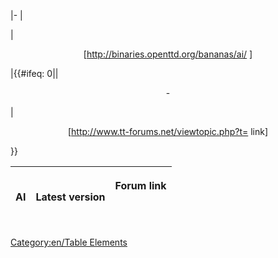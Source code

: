 <includeonly>|-
|<center>'''{{{1}}}'''</center>
|<center>[http://binaries.openttd.org/bananas/ai/{{{4}}} {{{2}}}]</center>
|{{#ifeq: 0|{{{3}}}|<center>-</center>|<center>[http://www.tt-forums.net/viewtopic.php?t={{{3}}} link]</center>}}</includeonly>
<noinclude>
{|border="1" 
 ! scope="col" | AI
 ! scope="col" | Latest version 
 ! scope="col" | Forum link
 {{en/Community/AI/AI general|NoAI|0.7.0|41382|noai.tar.gz}}
 {{en/Community/AI/AI general|AI without forum link|1|0|ai.tar.gz}}
|}
[[Category:en/Table Elements]]
</noinclude>